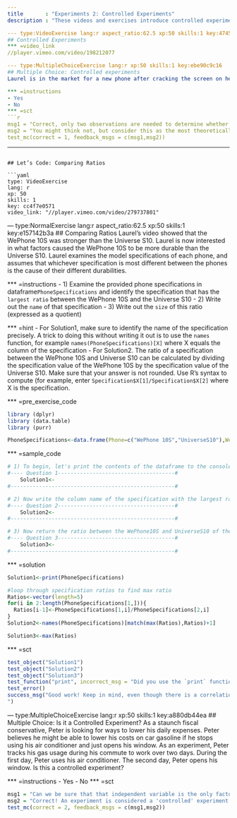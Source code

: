 --- 
title       : "Experiments 2: Controlled Experiments"
description : "These videos and exercises introduce controlled experiments."

--- type:VideoExercise lang:r aspect_ratio:62.5 xp:50 skills:1 key:4745db858e
## Controlled Experiments
*** =video_link
//player.vimeo.com/video/198212077

--- type:MultipleChoiceExercise lang:r xp:50 skills:1 key:ebe90c9c16
## Multiple Choice: Controlled experiments
Laurel is in the market for a new phone after cracking the screen on her old one. Her next phone choice will be based on which is more durable: the WePhone 10S or the Universe S10. She looks at a YouTube channel video where the host buys one of each phone and tests how much force is needed to crush each phone with a hydraulic press. If every WePhone or Universe from the factory is truly identical and if the phones are tested under exactly the same condition, then is just one crushing test enough to determine durability?

*** =instructions
- Yes
- No
*** =sct
```{r}
msg1 = "Correct, only two observations are needed to determine whether there is a causal effect between the treatment (phone type) and outcome (durability) if all experimental conditions between the phones are identical (i.e. If all other factors that could influence the outcome are controlled for). That's assuming you think a crush test is a valid one for determining real-world durability, of course!"
msg2 = "You might think not, but consider this as the most theoretically ideal case, and try again."
test_mc(correct = 1, feedback_msgs = c(msg1,msg2))
```

---
## Let’s Code: Comparing Ratios

```yaml
type: VideoExercise
lang: r
xp: 50
skills: 1
key: cc4f7e0571
video_link: "//player.vimeo.com/video/279737801"
```

--- type:NormalExercise lang:r aspect_ratio:62.5 xp:50 skills:1 key:e157142b3a
## Comparing Ratios
Laurel's video showed that the WePhone 10S was stronger than the Universe S10. Laurel is now interested in what factors caused the WePhone 10S to be more durable than the Universe S10. Laurel examines the model specifications of each phone, and assumes that whichever specification is most different between the phones is the cause of their different durabilities.

*** =instructions
- 1) Examine the provided phone specifications in dataframe`PhoneSpecifications` and identify the specification that has the `largest ratio` between the WePhone 10S and the Universe S10
- 2) Write out the `name` of that specification
- 3) Write out the `size` of this ratio (expressed as a quotient)

*** =hint
- For Solution1, make sure to identify the name of the specification precisely. A trick to doing this without writing it out is to use the `names` function, for example `names(PhoneSpecifications)[X]` where X equals the column of the specification
- For Solution2. The ratio of a specification between the WePhone 10S and Universe S10 can be calculated by dividing the specification value of the WePhone 10S by the specification value of the Universe S10. Make sure that your answer is not rounded. Use R's syntax to compute (for example, enter `Specification$X[1]/Specification$X[2]` where X is the specification.


*** =pre_exercise_code
```{r}

library (dplyr)
library (data.table)
library (purr)

PhoneSpecifications<-data.frame(Phone=c("WePhone 10S","UniverseS10"),Weight=c(190,180),Battery_Capacity=c(4000,3500),Diagonal_Length=c(5.5,5.2),Storage=c(64,64),Luminance=c(800,550))
```
*** =sample_code
```{r}
# 1) To begin, let's print the contents of the dataframe to the console by entering the dataframe name, PhoneSpecifications, into the print() function.
#---- Question 1-------------------------------------#
    Solution1<- 
#----------------------------------------------------#

# 2) Now write the column name of the specification with the largest ratio between the WePhone 10S and the Universe S10 (Must be a character).
#---- Question 2-------------------------------------#
    Solution2<-    
#----------------------------------------------------#

# 3) Now return the ratio between the WePhone10S and UniverseS10 of the phone specification you selected for Question 2 (do not round!).  
#---- Question 3-------------------------------------#
    Solution3<- 
#----------------------------------------------------#
```
*** =solution
```{r}
Solution1<-print(PhoneSpecifications)

#loop through specification ratios to find max ratio
Ratios<-vector(length=5)
for(i in 2:length(PhoneSpecifications[1,])){
  Ratios[i-1]<-PhoneSpecifications[1,i]/PhoneSpecifications[2,i]
}
Solution2<-names(PhoneSpecifications)[match(max(Ratios),Ratios)+1]

Solution3<-max(Ratios)

```
*** =sct
```{r}

test_object("Solution1")
test_object("Solution2")
test_object("Solution3")
test_function("print", incorrect_msg = "Did you use the `print` function?")
test_error()
success_msg("Good work! Keep in mind, even though there is a correlation between the treatment (luminance) and outcome (durability), this correlation is spurious; in reality, a phone's luminance (brightness) does not have a causal effect on its durability.
")
```


--- type:MultipleChoiceExercise lang:r xp:50 skills:1 key:a880db44ea
## Multiple Choice: Is it a Controlled Experiment?
As a staunch fiscal conservative, Peter is looking for ways to lower his daily expenses. Peter believes he might be able to lower his costs on car gasoline if he stops using his air conditioner and just opens his window. As an experiment, Peter tracks his gas usage during his commute to work over two days. During the first day, Peter uses his air conditioner. The second day, Peter opens his window. Is this a controlled experiment?

*** =instructions
- Yes
- No
*** =sct
```{r}
msg1 = "Can we be sure that that independent variable is the only factor being adjusted in Peter's experiement? Try again."
msg2 = "Correct! An experiment is considered a 'controlled' experiment when the independent variable is the only factor that is adjusted between the treatment and control. However, Peter's gas usage could be influenced by many factors that are outside of his control, like the traffic or the weather."
test_mc(correct = 2, feedback_msgs = c(msg1,msg2))
```
